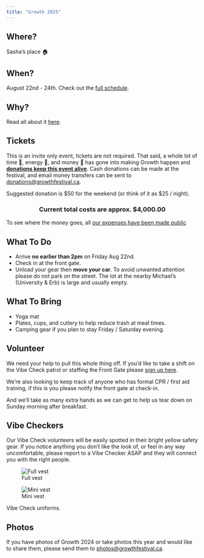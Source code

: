 ```yaml
---
title: "Growth 2025"
---
```


## Where?

Sasha's place 🏠

## When?

August 22nd - 24th. Check out the [full schedule](schedule.qmd).

## Why?

Read all about it [here](mission.qmd).

## Tickets

This is an invite only event, tickets are not required. That said, a whole lot
of time 📆, energy 🔋, and money 💸 has gone into making Growth happen and [**donations
keep this event alive**]{style="text-decoration: underline;"}. Cash donations can be made at the festival,
and email money transfers can be sent to [donations@growthfestival.ca](mailto:donations@growthfestival.ca).

Suggested donation is $50 for the weekend (or think of it as $25 / night).

::: {style="text-align: center"}
### Current total costs are approx. $4,000.00
:::

To see where the money goes, all [our expenses have been made public](https://docs.google.com/spreadsheets/u/3/d/e/2PACX-1vSdYrmyhNATk5joTprdlClZBsyZWNICSrKLt1Ka2CIpBk5UwdqkUTZNiijrvRGv6EEVTJCjxEhmoZLc/pubhtml#gid=868047919)

## What To Do

* Arrive **no earlier than 2pm** on Friday Aug 22nd.
* Check in at the front gate.
* Unload your gear then **move your car**. To avoid unwanted attention please do not park on the street. The lot at the nearby Michael's (University & Erb) is large and usually empty. 

## What To Bring

* Yoga mat
* Plates, cups, and cutlery to help reduce trash at meal times.
* Camping gear if you plan to stay Friday / Saturday evening.

## Volunteer

We need your help to pull this whole thing off. If you'd like to take a shift on the Vibe Check patrol or staffing the Front Gate please [sign up here](https://form.everestwebdeals.co/?form=33e83f7993e5c71b1e1d367c3f2c02f9).

We're also looking to keep track of anyone who has formal CPR / first aid training, if this is you please notify the front gate at check-in.

And we'll take as many extra hands as we can get to help us tear down on Sunday morning after breakfast.

## Vibe Checkers

Our Vibe Check volunteers will be easily spotted in their bright yellow safety gear. If you notice anything you don't like the look of, or feel in any way uncomfortable, please report to a Vibe Checker ASAP and they will connect you with the right people.

::: {#fig-vibecheck layout-ncol=2}

![Full vest](assets/images/vibecheck.jpg){#fig-one}

![Mini vest](assets/images/vibecheck2.jpg){#fig-two}

Vibe Check uniforms.

:::

## Photos

If you have photos of Growth 2024 or take photos this year and would like to share them, please send them to [photos@growthfestival.ca](mailto:photos@growthfestival.ca).

